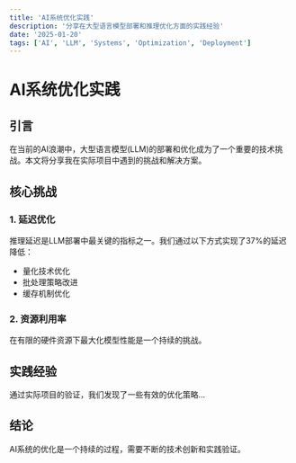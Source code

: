 ```yaml
---
title: 'AI系统优化实践'
description: '分享在大型语言模型部署和推理优化方面的实践经验'
date: '2025-01-20'
tags: ['AI', 'LLM', 'Systems', 'Optimization', 'Deployment']
---
```


# AI系统优化实践

## 引言

在当前的AI浪潮中，大型语言模型(LLM)的部署和优化成为了一个重要的技术挑战。本文将分享我在实际项目中遇到的挑战和解决方案。

## 核心挑战

### 1. 延迟优化

推理延迟是LLM部署中最关键的指标之一。我们通过以下方式实现了37%的延迟降低：

- 量化技术优化
- 批处理策略改进
- 缓存机制优化

### 2. 资源利用率

在有限的硬件资源下最大化模型性能是一个持续的挑战。

## 实践经验

通过实际项目的验证，我们发现了一些有效的优化策略...

## 结论

AI系统的优化是一个持续的过程，需要不断的技术创新和实践验证。 